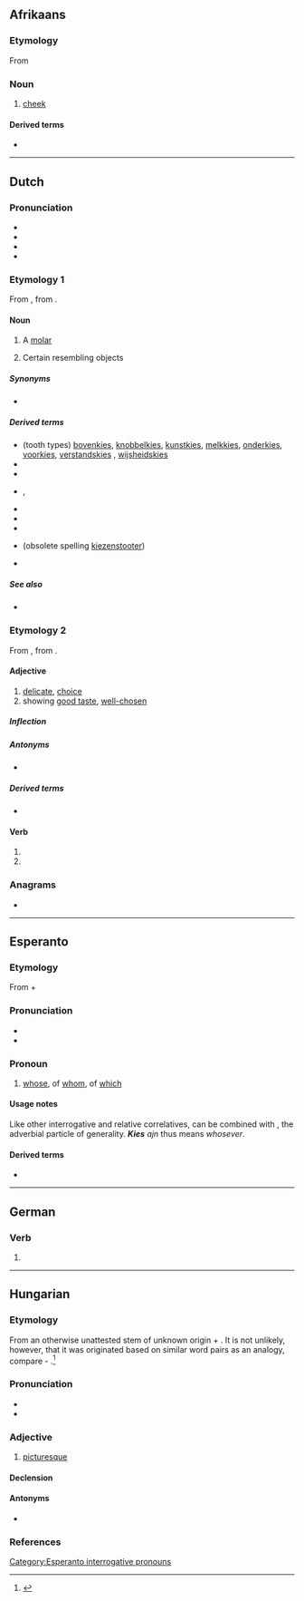 {{also|Kies}}
==Afrikaans==

===Etymology===
From {{inh|af|nl|kies}}

===Noun===
{{af-noun|kieste}}

# [[cheek]]

====Derived terms====
* {{l|af|kiestand|gloss=molar}}

----

==Dutch==

===Pronunciation===
* {{IPA|lang=nl|/kis/}}
* {{audio|Nl-kies.ogg|Audio|lang=nl}}
* {{hyphenation|lang=nl|kies}}
* {{rhymes|is|lang=nl}}

===Etymology 1===
From {{inh|nl|dum|kuse}}, from {{der|nl|gem-pro|*kūsiō-}}. {{etystub|nl|Old Dutch needed}}

====Noun====
{{nl-noun|m|-zen|kiesje}}

# A [[molar]]
# {{lb|nl|figuratively}} Certain resembling objects

=====Synonyms=====
* {{l|nl|maaltand}}

=====Derived terms=====
* (tooth types) [[bovenkies]], [[knobbelkies]], [[kunstkies]], [[melkkies]], [[onderkies]], [[voorkies]], [[verstandskies]] {{g|m|f}}, [[wijsheidskies]]
* {{l|nl|kiespijn}}
* {{l|nl|kiezentrekker|g=m}}
* {{l|nl|kiezenkas}}, {{l|nl|kiezenkast}}
* {{l|nl|kiezenmerg|g=n}}
* {{l|nl|kiezensleutel}}
* {{l|nl|kiezenspel|g=n}}
* {{l|nl|kiezenstoter|g=m}} (obsolete spelling [[kiezenstooter]])
* {{l|nl|achter de kiezen}}

=====See also=====
* {{l|nl|tand}}

===Etymology 2===
From {{inh|nl|dum|kesen}}, from {{der|nl|gem-pro|*keusan-}}.

====Adjective====
{{nl-adj|kiezer}}

# [[delicate]], [[choice]]
# showing [[good taste]], [[well-chosen]]

=====Inflection=====
{{nl-decl-adj|kieze}}

=====Antonyms=====
* {{l|nl|onkies}}

=====Derived terms=====
* {{l|nl|kiesheid}}

====Verb====
{{head|nl|verb form}}

# {{nl-verb form of|p=1|n=sg|t=pres|m=ind|kiezen}}
# {{nl-verb form of|m=imp|kiezen}}

===Anagrams===
* {{l|nl|skië}}

----

==Esperanto==

===Etymology===
From {{m|eo|ki-||interrogative and relative [[:Category:Esperanto correlatives|correlative]] prefix}} + {{m|eo|-es||correlative suffix of genitives}}

===Pronunciation===
* {{IPA|/ˈkies/|lang=eo}}
* {{audio|Eo-kies.ogg|Audio|lang=eo}}

===Pronoun===
{{head|eo|pronoun|cat2=correlatives|interrogative and relative correlative of genitives||plural|kies|accusative singular|kies|accusative plural|kies}}

# [[whose]], of [[whom]], of [[which]]

====Usage notes====
Like other interrogative and relative correlatives, {{m|eo|kies}} can be combined with {{m|eo|ajn}}, the adverbial particle of generality. '''''Kies''' ajn'' thus means ''whosever''.

{{eo BRO|1}}
{{eo GCSE|0}}

====Derived terms====
* {{l|eo|kies ajn|gloss=[[whosever]]}}

[[Category:Esperanto interrogative pronouns]]

----

==German==

===Verb===
{{head|de|verb form}}

# {{de-verb form of|kiesen|i|s}}

----

==Hungarian==

===Etymology===
From an otherwise unattested stem of unknown origin + {{af|hu|-es|pos1=adjective-forming suffix|pos=adjective}}. It is not unlikely, however, that it was originated based on similar word pairs as an analogy, compare {{m|hu|kegyetlen||cruel}} - {{m|hu|kegyes||kind, merciful}}.<ref>{{R:Zaicz 2006}}</ref>

===Pronunciation===
* {{hu-IPA}}
* {{hyphenation|ki|es|lang=hu}}

===Adjective===
{{hu-adj|ebb}}

# {{lb|hu|archaic}} [[picturesque]]

====Declension====
{{hu-infl-nom|kiese|e|-}}

====Antonyms====
* {{l|hu|kietlen}}

===References===
<references/>